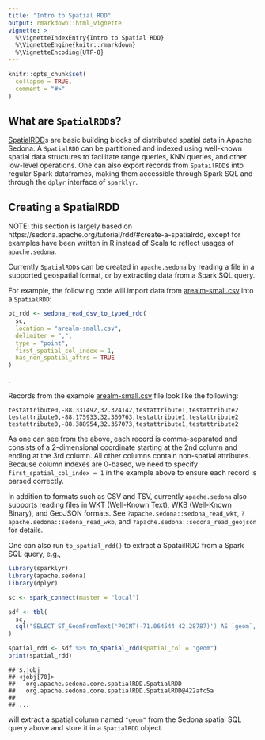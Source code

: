 ```yaml
---
title: "Intro to Spatial RDD"
output: rmarkdown::html_vignette
vignette: >
  %\VignetteIndexEntry{Intro to Spatial RDD}
  %\VignetteEngine{knitr::rmarkdown}
  %\VignetteEncoding{UTF-8}
---
```


```r
knitr::opts_chunk$set(
  collapse = TRUE,
  comment = "#>"
)
```

## What are `SpatialRDD`s?

[SpatialRDD](https://sedona.apache.org/api/javadoc/core/org/apache/sedona/core/spatialRDD/SpatialRDD.html)s are basic building blocks of
distributed spatial data in Apache Sedona. A `SpatialRDD` can be partitioned and indexed using well-known spatial data structures to
facilitate range queries, KNN queries, and other low-level operations. One can also export records from `SpatailRDD`s into regular Spark
dataframes, making them accessible through Spark SQL and through the `dplyr` interface of `sparklyr`.

## Creating a SpatialRDD

NOTE: this section is largely based on https://sedona.apache.org/tutorial/rdd/#create-a-spatialrdd, except for examples have been
written in R instead of Scala to reflect usages of `apache.sedona`.

Currently `SpatialRDD`s can be created in `apache.sedona` by reading a file in a supported geospatial format, or by extracting data from a
Spark SQL query.

For example, the following code will import data from [arealm-small.csv](https://github.com/apache/incubator-sedona/blob/master/binder/data/arealm-small.csv) into a `SpatialRDD`:

``` r
pt_rdd <- sedona_read_dsv_to_typed_rdd(
  sc,
  location = "arealm-small.csv",
  delimiter = ",",
  type = "point",
  first_spatial_col_index = 1,
  has_non_spatial_attrs = TRUE
)

```
.

Records from the example [arealm-small.csv](https://github.com/apache/incubator-sedona/blob/master/binder/data/arealm-small.csv) file look like the following:

```
testattribute0,-88.331492,32.324142,testattribute1,testattribute2
testattribute0,-88.175933,32.360763,testattribute1,testattribute2
testattribute0,-88.388954,32.357073,testattribute1,testattribute2
```

As one can see from the above, each record is comma-separated and consists of a 2-dimensional coordinate starting at the 2nd column and ending at the 3rd column.
All other columns contain non-spatial attributes. Because column indexes are 0-based, we need to specify `first_spatial_col_index = 1` in the example above to
ensure each record is parsed correctly.

In addition to formats such as CSV and TSV, currently `apache.sedona` also supports reading files in WKT (Well-Known Text), WKB (Well-Known Binary), and GeoJSON formats.
See `?apache.sedona::sedona_read_wkt`, `?apache.sedona::sedona_read_wkb`, and `?apache.sedona::sedona_read_geojson` for details.

One can also run `to_spatial_rdd()` to extract a SpatailRDD from a Spark SQL query, e.g.,

``` r
library(sparklyr)
library(apache.sedona)
library(dplyr)

sc <- spark_connect(master = "local")

sdf <- tbl(
  sc,
  sql("SELECT ST_GeomFromText('POINT(-71.064544 42.28787)') AS `geom`, \"point\" AS `type`")
)

spatial_rdd <- sdf %>% to_spatial_rdd(spatial_col = "geom")
print(spatial_rdd)
```

```
## $.jobj
## <jobj[70]>
##   org.apache.sedona.core.spatialRDD.SpatialRDD
##   org.apache.sedona.core.spatialRDD.SpatialRDD@422afc5a
##
## ...
```

will extract a spatial column named `"geom"` from the Sedona spatial SQL query above and store it in a `SpatialRDD` object.
